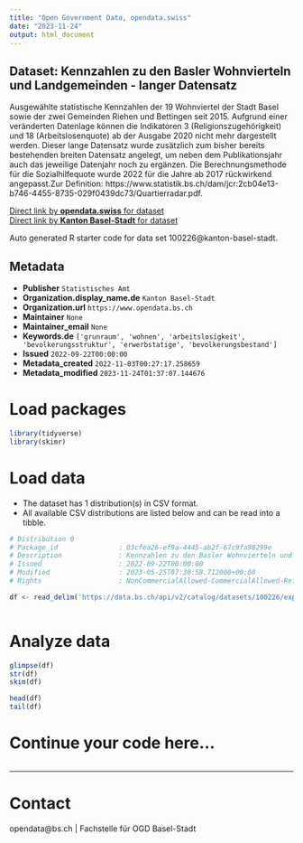 ```yaml
---
title: "Open Government Data, opendata.swiss"
date: "2023-11-24"
output: html_document
---
```


## Dataset: Kennzahlen zu den Basler Wohnvierteln und Landgemeinden - langer Datensatz

Ausgewählte statistische Kennzahlen der 19 Wohnviertel der Stadt Basel sowie der zwei Gemeinden Riehen und Bettingen seit 2015. Aufgrund einer veränderten Datenlage können die Indikatoren 3 (Religionszugehörigkeit) und 18 (Arbeitslosenquote) ab der Ausgabe 2020 nicht mehr dargestellt werden. Dieser lange Datensatz wurde zusätzlich zum bisher bereits bestehenden breiten Datensatz angelegt, um neben dem Publikationsjahr auch das jeweilige Datenjahr noch zu ergänzen. Die Berechnungsmethode für die Sozialhilfequote wurde 2022 für die Jahre ab 2017 rückwirkend angepasst.Zur Definition: https://www.statistik.bs.ch/dam/jcr:2cb04e13-b746-4455-8735-029f0439dc73/Quartierradar.pdf.

[Direct link by **opendata.swiss** for dataset](https://opendata.swiss/de/dataset/kennzahlen-zu-den-basler-wohnvierteln-und-landgemeinden-langer-datensatz)<br>
[Direct link by **Kanton Basel-Stadt** for dataset](https://data.bs.ch/explore/dataset/100226/)

Auto generated R starter code for data set 100226@kanton-basel-stadt.

## Metadata

- **Publisher** `Statistisches Amt`
- **Organization.display_name.de** `Kanton Basel-Stadt`
- **Organization.url** `https://www.opendata.bs.ch`
- **Maintainer** `None`
- **Maintainer_email** `None`
- **Keywords.de** `['grunraum', 'wohnen', 'arbeitslosigkeit', 'bevolkerungsstruktur', 'erwerbstatige', 'bevolkerungsbestand']`
- **Issued** `2022-09-22T00:00:00`
- **Metadata_created** `2022-11-03T00:27:17.258659`
- **Metadata_modified** `2023-11-24T01:37:07.144676`


# Load packages

```r

library(tidyverse)
library(skimr)

```

# Load data

-   The dataset has 1 distribution(s) in CSV format.
-   All available CSV distributions are listed below and can be read into a tibble.

```r

# Distribution 0
# Package_id               : 03cfea26-ef9a-4445-ab2f-67c9fa98299e
# Description              : Kennzahlen zu den Basler Wohnvierteln und Landgemeinden - langer Datensatz (csv)
# Issued                   : 2022-09-22T00:00:00
# Modified                 : 2023-05-25T07:30:58.712000+00:00
# Rights                   : NonCommercialAllowed-CommercialAllowed-ReferenceRequired

df <- read_delim('https://data.bs.ch/api/v2/catalog/datasets/100226/exports/csv')



```

# Analyze data

```r

glimpse(df)
str(df)
skim(df)

head(df)
tail(df)

```

# Continue your code here...

```r

```

------------------------------------------------------------------------

# Contact

opendata@bs.ch | Fachstelle für OGD Basel-Stadt
